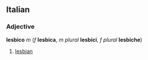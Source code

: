 ==Italian==
===Adjective===
'''lesbico''' ''m'' (''f'' '''lesbica''', ''m plural'' '''lesbici''', ''f plural'' '''lesbiche''')

#[[lesbian]]